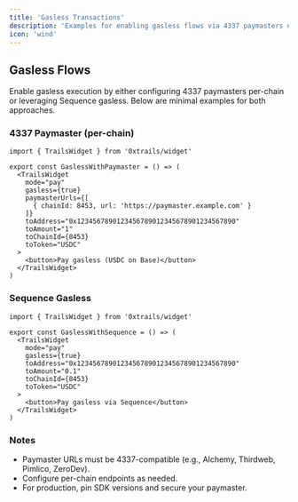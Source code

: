 ```yaml
---
title: 'Gasless Transactions'
description: 'Examples for enabling gasless flows via 4337 paymasters or Sequence'
icon: 'wind'
---
```


## Gasless Flows

Enable gasless execution by either configuring 4337 paymasters per-chain or leveraging Sequence gasless. Below are minimal examples for both approaches.

### 4337 Paymaster (per-chain)

```tsx
import { TrailsWidget } from '0xtrails/widget'

export const GaslessWithPaymaster = () => (
  <TrailsWidget
    mode="pay"
    gasless={true}
    paymasterUrls={[
      { chainId: 8453, url: 'https://paymaster.example.com' }
    ]}
    toAddress="0x1234567890123456789012345678901234567890"
    toAmount="1"
    toChainId={8453}
    toToken="USDC"
  >
    <button>Pay gasless (USDC on Base)</button>
  </TrailsWidget>
)
```

### Sequence Gasless

```tsx
import { TrailsWidget } from '0xtrails/widget'

export const GaslessWithSequence = () => (
  <TrailsWidget
    mode="pay"
    gasless={true}
    toAddress="0x1234567890123456789012345678901234567890"
    toAmount="0.1"
    toChainId={8453}
    toToken="USDC"
  >
    <button>Pay gasless via Sequence</button>
  </TrailsWidget>
)
```

### Notes

- Paymaster URLs must be 4337-compatible (e.g., Alchemy, Thirdweb, Pimlico, ZeroDev).
- Configure per-chain endpoints as needed.
- For production, pin SDK versions and secure your paymaster.


